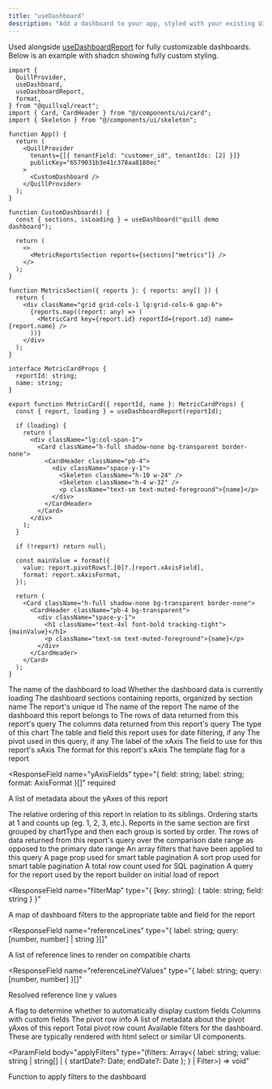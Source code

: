 ```yaml
---
title: "useDashboard"
description: "Add a dashboard to your app, styled with your existing UI components."
---
```


Used alongside [useDashboardReport](/react/use-dashboard-report) for fully customizable dashboards. Below is an example with shadcn showing fully custom styling.

```tsx App.tsx
import {
  QuillProvider,
  useDashboard,
  useDashboardReport,
  format,
} from "@quillsql/react";
import { Card, CardHeader } from "@/components/ui/card";
import { Skeleton } from "@/components/ui/skeleton";

function App() {
  return (
    <QuillProvider
      tenants={[{ tenantField: "customer_id", tenantIds: [2] }]}
      publicKey="6579031b3e41c378aa8180ec"
    >
      <CustomDashboard />
    </QuillProvider>
  );
}

function CustomDashboard() {
  const { sections, isLoading } = useDashboard("quill demo dashboard");

  return (
    <>
      <MetricReportsSection reports={sections["metrics"]} />
    </>
  );
}

function MetricsSection({ reports }: { reports: any[] }) {
  return (
    <div className="grid grid-cols-1 lg:grid-cols-6 gap-6">
      {reports.map((report: any) => (
        <MetricCard key={report.id} reportId={report.id} name={report.name} />
      ))}
    </div>
  );
}

interface MetricCardProps {
  reportId: string;
  name: string;
}

export function MetricCard({ reportId, name }: MetricCardProps) {
  const { report, loading } = useDashboardReport(reportId);

  if (loading) {
    return (
      <div className="lg:col-span-1">
        <Card className="h-full shadow-none bg-transparent border-none">
          <CardHeader className="pb-4">
            <div className="space-y-1">
              <Skeleton className="h-10 w-24" />
              <Skeleton className="h-4 w-32" />
              <p className="text-sm text-muted-foreground">{name}</p>
            </div>
          </CardHeader>
        </Card>
      </div>
    );
  }

  if (!report) return null;

  const mainValue = format({
    value: report.pivotRows?.[0]?.[report.xAxisField],
    format: report.xAxisFormat,
  });

  return (
    <Card className="h-full shadow-none bg-transparent border-none">
      <CardHeader className="pb-4 bg-transparent">
        <div className="space-y-1">
          <h1 className="text-4xl font-bold tracking-tight">{mainValue}</h1>
          <p className="text-sm text-muted-foreground">{name}</p>
        </div>
      </CardHeader>
    </Card>
  );
}
```

<ParamField body="dashboardName" type="string" required>
  The name of the dashboard to load
</ParamField>

<ParamField body="isLoading" type="boolean">
  Whether the dashboard data is currently loading
</ParamField>

<ParamField body="sections" type="Record<string, QuillReport[]> | null">
  The dashboard sections containing reports, organized by section name
  <Expandable title='properties'>
<ResponseField name="id" type="string" required>
  The report's unique id
</ResponseField>

<ResponseField name="name" type="string" required>
  The name of the report
</ResponseField>

<ResponseField name="dashboardName" type="string" required>
  The name of the dashboard this report belongs to
</ResponseField>

<ResponseField name="rows" type="{ [key: string]: string }[]" required>
  The rows of data returned from this report's query
</ResponseField>

<ResponseField name="columns" type="Column[]" required>
  The columns data returned from this report's query
</ResponseField>

<ResponseField name="chartType" type="string" required>
  The type of this chart
</ResponseField>

<ResponseField name="dateField" type="{ table: string; field: string }">
  The table and field this report uses for date filtering, if any
</ResponseField>

<ResponseField name="pivot" type="Pivot | null" required>
  The pivot used in this query, if any
</ResponseField>

<ResponseField name="xAxisLabel" type="string" required>
  The label of the xAxis
</ResponseField>

<ResponseField name="xAxisField" type="string" required>
  The field to use for this report's xAxis
</ResponseField>

<ResponseField name="xAxisFormat" type="AxisFormat" required>
  The format for this report's xAxis
</ResponseField>

<ResponseField name="template" type="boolean">
  The template flag for a report
</ResponseField>

<ResponseField
  name="yAxisFields"
  type="{ field: string; label: string; format: AxisFormat }[]"
  required
>
  A list of metadata about the yAxes of this report
</ResponseField>

<ResponseField name="order" type="number" required>
  The relative ordering of this report in relation to its siblings. Ordering
  starts at 1 and counts up (eg. 1, 2, 3, etc.). Reports in the same section are
  first grouped by chartType and then each group is sorted by order.
</ResponseField>

<ResponseField name="compareRows" type="{ [key: string]: string }[]" required>
  The rows of data returned from this report's query over the comparison date
  range as opposed to the primary date range
</ResponseField>

<ResponseField name="filtersApplied" type="InternalFilter[]">
  An array filters that have been applied to this query
</ResponseField>

<ResponseField name="pagination" type="Pagination">
  A page prop used for smart table pagination
</ResponseField>

<ResponseField name="sort" type="{ field: string; direction: string }">
  A sort prop used for smart table pagination
</ResponseField>

<ResponseField name="rowCount" type="number" required>
  A total row count used for SQL pagination
</ResponseField>

<ResponseField name="queryString" type="string" required>
  A query for the report used by the report builder on initial load of report
</ResponseField>

<ResponseField
  name="filterMap"
  type="{ [key: string]: { table: string; field: string } }"
>
  A map of dashboard filters to the appropriate table and field for the report
</ResponseField>

<ResponseField
  name="referenceLines"
  type="{ label: string; query: [number, number] | string }[]"
>
  A list of reference lines to render on compatible charts
</ResponseField>

<ResponseField
  name="referenceLineYValues"
  type="{ label: string; query: [number, number] }[]"
>
  Resolved reference line y values
</ResponseField>

<ResponseField name="includeCustomFields" type="boolean">
  A flag to determine whether to automatically display custom fields
</ResponseField>

<ResponseField name="columnsWithCustomFields" type="Column[]">
  Columns with custom fields
</ResponseField>

<ResponseField name="pivotRows" type="{ [key: string]: string }[]">
  The pivot row info
</ResponseField>

<ResponseField name="pivotColumns" type="ColumnInternal[]">
  A list of metadata about the pivot yAxes of this report
</ResponseField>

<ResponseField name="pivotRowCount" type="number">
  Total pivot row count
</ResponseField>
</Expandable>
</ParamField>

<ParamField body="filters" type="DashboardFilter[]">
  Available filters for the dashboard. These are typically rendered with html
  select or similar UI components.
</ParamField>

<ParamField
  body="applyFilters"
  type="(filters: Array<{ label: string; value: string | string[] | { startDate?: Date; endDate?: Date }; } | Filter>) => void"
>
  Function to apply filters to the dashboard
</ParamField>
